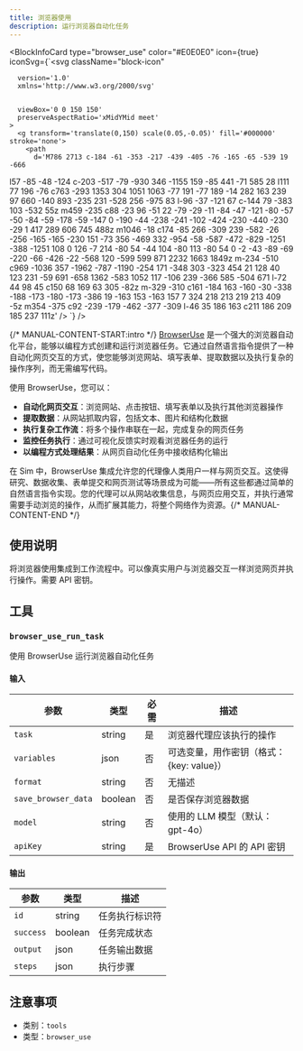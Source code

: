 ```yaml
---
title: 浏览器使用
description: 运行浏览器自动化任务
---
```



<BlockInfoCard 
  type="browser_use"
  color="#E0E0E0"
  icon={true}
  iconSvg={`<svg className="block-icon"
      
      version='1.0'
      xmlns='http://www.w3.org/2000/svg'
      
      
      viewBox='0 0 150 150'
      preserveAspectRatio='xMidYMid meet'
    >
      <g transform='translate(0,150) scale(0.05,-0.05)' fill='#000000' stroke='none'>
        <path
          d='M786 2713 c-184 -61 -353 -217 -439 -405 -76 -165 -65 -539 19 -666
l57 -85 -48 -124 c-203 -517 -79 -930 346 -1155 159 -85 441 -71 585 28 l111
77 196 -76 c763 -293 1353 304 1051 1063 -77 191 -77 189 -14 282 163 239 97
660 -140 893 -235 231 -528 256 -975 83 l-96 -37 -121 67 c-144 79 -383 103
-532 55z m459 -235 c88 -23 96 -51 22 -79 -29 -11 -84 -47 -121 -80 -57 -50
-84 -59 -178 -59 -147 0 -190 -44 -238 -241 -102 -424 -230 -440 -230 -29 1
417 289 606 745 488z m1046 -18 c174 -85 266 -309 239 -582 -26 -256 -165
-165 -230 151 -73 356 -469 332 -954 -58 -587 -472 -829 -1251 -388 -1251 108
0 126 -7 214 -80 54 -44 104 -80 113 -80 54 0 -2 -43 -89 -69 -220 -66 -426
-22 -568 120 -599 599 871 2232 1663 1849z m-234 -510 c969 -1036 357 -1962
-787 -1190 -254 171 -348 303 -323 454 21 128 40 123 231 -59 691 -658 1362
-583 1052 117 -106 239 -366 585 -504 671 l-72 44 98 45 c150 68 169 63 305
-82z m-329 -310 c161 -184 163 -160 -30 -338 -188 -173 -180 -173 -386 19
-163 153 -163 157 7 324 218 213 219 213 409 -5z m354 -375 c92 -239 -179
-462 -377 -309 l-46 35 186 163 c211 186 209 185 237 111z'
        />
      </g>
    </svg>`}
/>

{/* MANUAL-CONTENT-START:intro */}
[BrowserUse](https://browser-use.com/) 是一个强大的浏览器自动化平台，能够以编程方式创建和运行浏览器任务。它通过自然语言指令提供了一种自动化网页交互的方式，使您能够浏览网站、填写表单、提取数据以及执行复杂的操作序列，而无需编写代码。

使用 BrowserUse，您可以：

- **自动化网页交互**：浏览网站、点击按钮、填写表单以及执行其他浏览器操作
- **提取数据**：从网站抓取内容，包括文本、图片和结构化数据
- **执行复杂工作流**：将多个操作串联在一起，完成复杂的网页任务
- **监控任务执行**：通过可视化反馈实时观看浏览器任务的运行
- **以编程方式处理结果**：从网页自动化任务中接收结构化输出

在 Sim 中，BrowserUse 集成允许您的代理像人类用户一样与网页交互。这使得研究、数据收集、表单提交和网页测试等场景成为可能——所有这些都通过简单的自然语言指令实现。您的代理可以从网站收集信息，与网页应用交互，并执行通常需要手动浏览的操作，从而扩展其能力，将整个网络作为资源。{/* MANUAL-CONTENT-END */}

## 使用说明

将浏览器使用集成到工作流程中。可以像真实用户与浏览器交互一样浏览网页并执行操作。需要 API 密钥。

## 工具

### `browser_use_run_task`

使用 BrowserUse 运行浏览器自动化任务

#### 输入

| 参数 | 类型 | 必需 | 描述 |
| --------- | ---- | -------- | ----------- |
| `task` | string | 是 | 浏览器代理应该执行的操作 |
| `variables` | json | 否 | 可选变量，用作密钥（格式：\{key: value\}） |
| `format` | string | 否 | 无描述 |
| `save_browser_data` | boolean | 否 | 是否保存浏览器数据 |
| `model` | string | 否 | 使用的 LLM 模型（默认：gpt-4o） |
| `apiKey` | string | 是 | BrowserUse API 的 API 密钥 |

#### 输出

| 参数 | 类型 | 描述 |
| --------- | ---- | ----------- |
| `id` | string | 任务执行标识符 |
| `success` | boolean | 任务完成状态 |
| `output` | json | 任务输出数据 |
| `steps` | json | 执行步骤 |

## 注意事项

- 类别：`tools`
- 类型：`browser_use`
